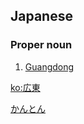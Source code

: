 ==Japanese==
{{ja-kanjitab|yomi=irr|sort=かんとん}}

===Proper noun===
{{ja-pos|proper|かんとん|カントン|kyu=廣東}}

# [[Guangdong]]

[[Category:ja:Provinces of China|かんとん]]

[[ko:広東]]